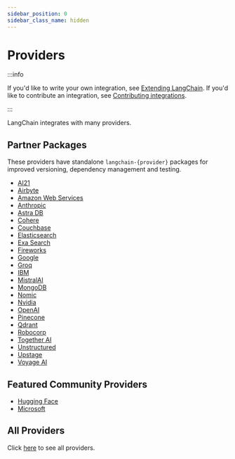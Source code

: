 ```yaml
---
sidebar_position: 0
sidebar_class_name: hidden
---
```


# Providers

:::info

If you'd like to write your own integration, see [Extending LangChain](/docs/how_to/#custom).
If you'd like to contribute an integration, see [Contributing integrations](/docs/contributing/integrations/).

:::

LangChain integrates with many providers.

## Partner Packages

These providers have standalone `langchain-{provider}` packages for improved versioning, dependency management and testing.

- [AI21](/docs/integrations/providers/ai21)
- [Airbyte](/docs/integrations/providers/airbyte)
- [Amazon Web Services](/docs/integrations/platforms/aws)
- [Anthropic](/docs/integrations/platforms/anthropic)
- [Astra DB](/docs/integrations/providers/astradb)
- [Cohere](/docs/integrations/providers/cohere)
- [Couchbase](/docs/integrations/providers/couchbase)
- [Elasticsearch](/docs/integrations/providers/elasticsearch)
- [Exa Search](/docs/integrations/providers/exa_search)
- [Fireworks](/docs/integrations/providers/fireworks)
- [Google](/docs/integrations/platforms/google)
- [Groq](/docs/integrations/providers/groq)
- [IBM](/docs/integrations/providers/ibm)
- [MistralAI](/docs/integrations/providers/mistralai)
- [MongoDB](/docs/integrations/providers/mongodb_atlas)
- [Nomic](/docs/integrations/providers/nomic)
- [Nvidia](/docs/integrations/providers/nvidia)
- [OpenAI](/docs/integrations/platforms/openai)
- [Pinecone](/docs/integrations/providers/pinecone)
- [Qdrant](/docs/integrations/providers/qdrant)
- [Robocorp](/docs/integrations/providers/robocorp)
- [Together AI](/docs/integrations/providers/together)
- [Unstructured](/docs/integrations/providers/unstructured)
- [Upstage](/docs/integrations/providers/upstage)
- [Voyage AI](/docs/integrations/providers/voyageai)


## Featured Community Providers

- [Hugging Face](/docs/integrations/platforms/huggingface)
- [Microsoft](/docs/integrations/platforms/microsoft)

## All Providers

Click [here](/docs/integrations/providers/) to see all providers.
